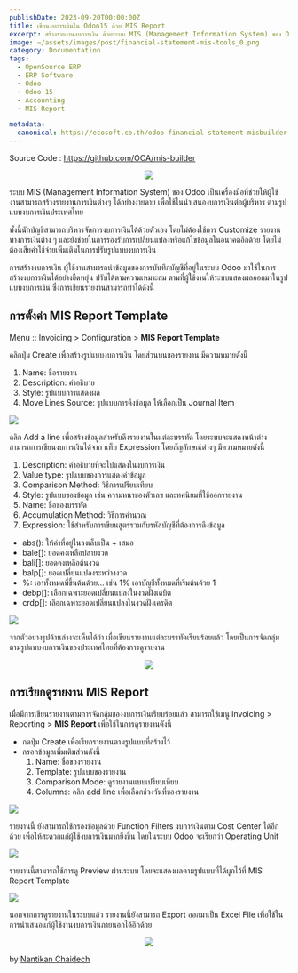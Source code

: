 ```yaml
---
publishDate: 2023-09-20T00:00:00Z
title: เขียนงบการเงินใน Odoo15 ด้วย MIS Report 
excerpt: สร้างรายงานงบการเงิน ด้วยระบบ MIS (Management Information System) ของ Odoo
image: ~/assets/images/post/financial-statement-mis-tools_0.png
category: Documentation
tags:
  - OpenSource ERP
  - ERP Software
  - Odoo
  - Odoo 15
  - Accounting
  - MIS Report

metadata:
  canonical: https://ecosoft.co.th/odoo-financial-statement-misbuilder
---
```


Source Code : https://github.com/OCA/mis-builder

<center>
<img src="https://miro.medium.com/v2/resize:fit:1100/format:webp/1*Jqr3LUFab8-wHH84SEXhGA.png">
</img>
</center>

ระบบ MIS (Management Information System) ของ Odoo เป็นเครื่องมือที่ช่วยให้ผู้ใช้งานสามารถสร้างรายงานการเงินต่างๆ ได้อย่างง่ายดาย เพื่อใช้ในนำเสนองบการเงินต่อผู้บริหาร ตามรูปแบบงบการเงินประเทศไทย

ทั้งนี้นักบัญชีสามารถบริหารจัดการงบการเงินได้ด้วยตัวเอง โดยไม่ต้องใช้การ Customize รายงานทางการเงินต่าง ๆ และยังช่วยในการรองรับการเปลี่ยนแปลงหรือแก้ไขข้อมูลในอนาคตอีกด้วย โดยไม่ต้องเสียค่าใช้จ่ายเพิ่มเติมในการปรับรูปแบบงบการเงิน

การสร้างงบการเงิน ผู้ใช้งานสามารถนำข้อมูลของการบันทึกบัญชีที่อยู่ในระบบ Odoo มาใช้ในการสร้างงบการเงินได้อย่างยืดหยุ่น ปรับได้ตามความเหมาะสม ตามที่ผู้ใช้งานให้ระบบแสดงผลออกมาในรูปแบบงบการเงิน ซึ่งการเขียนรายงานสามารถทำได้ดังนี้

## การตั้งค่า MIS Report Template

Menu :: Invoicing > Configuration > **MIS Report Template**

คลิกปุ่ม Create เพื่อสร้างรูปแบบงบการเงิน โดยส่วนบนของรายงาน มีความหมายดังนี้

1. Name: ชื่อรายงาน
2. Description: คำอธิบาย
3. Style: รูปแบบการแสดงผล
4. Move Lines Source: รูปแบบการดึงข้อมูล ให้เลือกเป็น Journal Item

<img src="https://miro.medium.com/v2/resize:fit:1400/format:webp/1*t3O9crU2h-RTXeMby7UqnA.png">
</img>

คลิก Add a line เพื่อสร้างข้อมูลสำหรับดึงรายงานในแต่ละบรรทัด โดยระบบจะแสดงหน้าต่าง สามารถการเขียนงบการเงินได้จาก แท็บ Expression โดยสัญลักษณ์ต่างๆ มีความหมายดังนี้

1. Description: คำอธิบายที่จะไปแสดงในงบการเงิน
2. Value type: รูปแบบของการแสดงค่าข้อมูล
3. Comparison Method: วิธีการเปรียบเทียบ
4. Style: รูปแบบของข้อมูล เช่น ความหนาของตัวเลข และทศนิยมที่ใช้ออกรายงาน
5. Name: ชื่อของบรรทัด
6. Accumulation Method: วิธีการคำนวณ
7. Expression: ใช้สำหรับการเขียนสูตรรวมกับรหัสบัญชีที่ต้องการดึงข้อมูล
  * abs(): ให้ค่าที่อยู่ในวงเล็บเป็น + เสมอ
  * bale[]: ยอดคงเหลือปลายงวด
  * bali[]: ยอดคงเหลือต้นงวด
  * balp[]: ยอดเปลี่ยนแปลงระหว่างงวด
  * %: เอาทั้งหมดที่ขึ้นต้นด้วย… เช่น 1% เอาบัญชีทั้งหมดที่เริ่มต้นด้วย 1
  * debp[]: เลือกเฉพาะยอดเปลี่ยนแปลงในงวดฝั่งเดบิต
  * crdp[]: เลือกเฉพาะยอดเปลี่ยนแปลงในงวดฝั่งเครดิต

<img src="https://miro.medium.com/v2/resize:fit:1400/format:webp/1*zB5RwMVGlTEqQI-to5IOtg.png">
</img>

จากตัวอย่างรูปด้านล่างจะเห็นได้ว่า เมื่อเขียนรายงานแต่ละบรรทัดเรียบร้อยแล้ว โดยเป็นการจัดกลุ่มตามรูปแบบงบการเงินของประเทศไทยที่ต้องการดูรายงาน
<center>
<img src="https://miro.medium.com/v2/resize:fit:1400/format:webp/1*Jt03HN5Wyamqgc283VjMTA.png">
</img>
</center>

## การเรียกดูรายงาน MIS Report

เมื่อมีการเขียนรายงานตามการจัดกลุ่มของงบการเงินเรียบร้อยแล้ว สามารถใช้เมนู Invoicing > Reporting > **MIS Report** เพื่อใช้ในการดูรายงานดังนี้

* กดปุ่ม Create เพื่อเรียกรายงานตามรูปแบบที่สร้างไว้
* กรอกข้อมูลเพิ่มเติมส่วนดังนี้
  1. Name: ชื่อของรายงาน
  2. Template: รูปแบบของรายงาน
  3. Comparison Mode: ดูรายงานแบบเปรียบเทียบ
  4. Columns: คลิก add line เพื่อเลือกช่วงวันที่ของรายงาน

<img src="https://miro.medium.com/v2/resize:fit:786/format:webp/1*yQbQ0l5Xl1tcMCUHRUYFpQ.png">
</img>

รายงานนี้ ยังสามารถใช้กรองข้อมูลด้วย Function Filters งบการเงินตาม Cost Center ได้อีกด้วย เพื่อให้สะดวกแก่ผู้ใช้งบการเงินมากยิ่งขึ้น โดยในระบบ Odoo จะเรียกว่า Operating Unit

<img src="https://miro.medium.com/v2/resize:fit:786/format:webp/1*-qQRLeTAWERoHRq6eSxVzg.png">
</img>

รายงานนี้สามารถใช้การดู Preview ผ่านระบบ โดยจะแสดงผลตามรูปแบบที่ได้ผูกไว้ที่ MIS Report Template

<img src="https://miro.medium.com/v2/resize:fit:786/format:webp/1*eu5TC_10PPG7ll1Dx06Vpg.png">
</img>

นอกจากการดูรายงานในระบบแล้ว รายงานนี้ยังสามารถ Export ออกมาเป็น Excel File เพื่อใช้ในการนำเสนอแก่ผู้ใช้งานงบการเงินภายนอกได้อีกด้วย

<center>
<img src="https://miro.medium.com/v2/resize:fit:640/format:webp/1*AxtEvVf7oBmnRb_e6JvYpw.png">
</img>
</center>

by <a href="https://medium.com/@nantikanc">Nantikan Chaidech</a>
